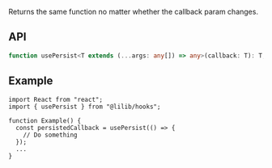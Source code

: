 Returns the same function no matter whether the callback param changes.

## API

```ts
function usePersist<T extends (...args: any[]) => any>(callback: T): T;
```

## Example

```tsx
import React from "react";
import { usePersist } from "@lilib/hooks";

function Example() {
  const persistedCallback = usePersist(() => {
    // Do something
  });
  ...
}
```
